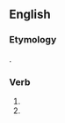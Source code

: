 ==English==

===Etymology===
{{suffix|en|bound|est}}.

===Verb===
{{head|en|verb form|cat2=second-person singular forms}}

# {{en-archaic second-person singular of|bound|lang=en}}
# {{en-archaic second-person singular past of|bind}}